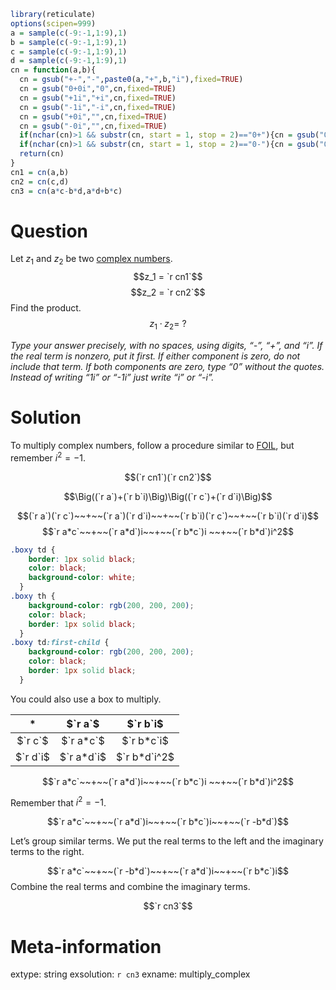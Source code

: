 ```r
library(reticulate)
options(scipen=999)
a = sample(c(-9:-1,1:9),1)
b = sample(c(-9:-1,1:9),1)
c = sample(c(-9:-1,1:9),1)
d = sample(c(-9:-1,1:9),1)
cn = function(a,b){
  cn = gsub("+-","-",paste0(a,"+",b,"i"),fixed=TRUE)
  cn = gsub("0+0i","0",cn,fixed=TRUE)
  cn = gsub("+1i","+i",cn,fixed=TRUE)
  cn = gsub("-1i","-i",cn,fixed=TRUE)
  cn = gsub("+0i","",cn,fixed=TRUE)
  cn = gsub("-0i","",cn,fixed=TRUE)
  if(nchar(cn)>1 && substr(cn, start = 1, stop = 2)=="0+"){cn = gsub("0+","",cn,fixed=TRUE)}
  if(nchar(cn)>1 && substr(cn, start = 1, stop = 2)=="0-"){cn = gsub("0-","-",cn,fixed=TRUE)}
  return(cn)
}
cn1 = cn(a,b)
cn2 = cn(c,d)
cn3 = cn(a*c-b*d,a*d+b*c)
```

Question
========

Let $z_1$ and $z_2$ be two [complex numbers](https://en.wikipedia.org/wiki/Complex_number).
$$z_1 = `r cn1`$$
$$z_2 = `r cn2`$$
Find the product.
$$z_1 \cdot z_2 = ~?$$

*Type your answer precisely, with no spaces, using digits, "-", "+", and "i". If the real term is nonzero, put it first. If either component is zero, do not include that term. If both components are zero, type "0" without the quotes. Instead of writing "1i" or "-1i" just write "i" or "-i".*


Solution
========

To multiply complex numbers, follow a procedure similar to [FOIL](https://en.wikipedia.org/wiki/FOIL_method), but remember $i^2=-1$.

$$(`r cn1`)(`r cn2`)$$

$$\Big((`r a`)+(`r b`i)\Big)\Big((`r c`)+(`r d`i)\Big)$$

$$(`r a`)(`r c`)~~+~~(`r a`)(`r d`i)~~+~~(`r b`i)(`r c`)~~+~~(`r b`i)(`r d`i)$$
$$`r a*c`~~+~~(`r a*d`)i~~+~~(`r b*c`)i ~~+~~(`r b*d`)i^2$$

```css
.boxy td {
    border: 1px solid black;
    color: black;
    background-color: white;
  }
.boxy th {
    background-color: rgb(200, 200, 200);
    color: black;
    border: 1px solid black;
  }
.boxy td:first-child {
    background-color: rgb(200, 200, 200);
    color: black;
    border: 1px solid black;
  }
```

You could also use a box to multiply.

<div class="boxy">

| *        | $`r a`$    | $`r b`i$     |
|:--------:|:----------:|:------------:|
| $`r c`$  | $`r a*c`$  | $`r b*c`i$   |
| $`r d`i$ | $`r a*d`i$ | $`r b*d`i^2$ |

</div>

$$`r a*c`~~+~~(`r a*d`)i~~+~~(`r b*c`)i ~~+~~(`r b*d`)i^2$$


Remember that $i^2=-1$.

$$`r a*c`~~+~~(`r a*d`)i~~+~~(`r b*c`)i~~+~~(`r -b*d`)$$

Let's group similar terms. We put the real terms to the left and the imaginary terms to the right.

$$`r a*c`~~+~~(`r -b*d`)~~+~~(`r a*d`)i~~+~~(`r b*c`)i$$
Combine the real terms and combine the imaginary terms.

$$`r cn3`$$

Meta-information
============
extype: string
exsolution: `r cn3`
exname: multiply_complex
